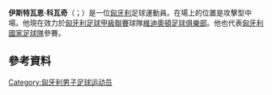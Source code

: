 '''伊斯特瓦恩·科瓦奇'''（{{lang-hu|Kovács István}}；{{bd|1992年|3月27日}}）是一位[[匈牙利|匈牙利]]足球運動員。在場上的位置是攻擊型中場。他現在效力於[[匈牙利足球甲級聯賽|匈牙利足球甲級聯賽]]球隊[[維迪奧頓足球俱樂部|維迪奧頓足球俱樂部]]。他也代表[[匈牙利國家足球隊|匈牙利國家足球隊]]參賽。
==參考資料==
{{Reflist}}

{{DEFAULTSORT: Kovács István}}
[[Category:匈牙利男子足球运动员|Category:匈牙利男子足球运动员]]